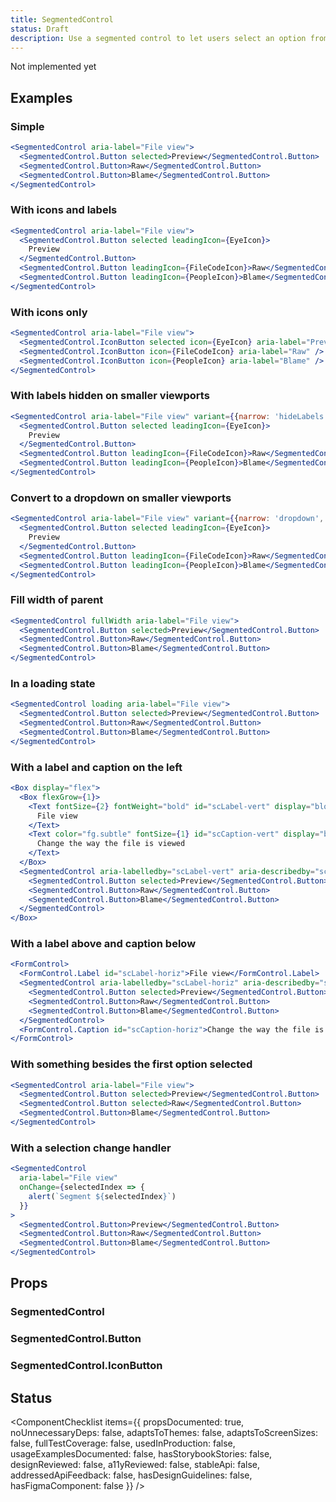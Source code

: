 ```yaml
---
title: SegmentedControl
status: Draft
description: Use a segmented control to let users select an option from a short list and immediately apply the selection
---
```


<Note variant="warning">Not implemented yet</Note>

## Examples

### Simple

```jsx live drafts
<SegmentedControl aria-label="File view">
  <SegmentedControl.Button selected>Preview</SegmentedControl.Button>
  <SegmentedControl.Button>Raw</SegmentedControl.Button>
  <SegmentedControl.Button>Blame</SegmentedControl.Button>
</SegmentedControl>
```

### With icons and labels

```jsx live drafts
<SegmentedControl aria-label="File view">
  <SegmentedControl.Button selected leadingIcon={EyeIcon}>
    Preview
  </SegmentedControl.Button>
  <SegmentedControl.Button leadingIcon={FileCodeIcon}>Raw</SegmentedControl.Button>
  <SegmentedControl.Button leadingIcon={PeopleIcon}>Blame</SegmentedControl.Button>
</SegmentedControl>
```

### With icons only

```jsx live drafts
<SegmentedControl aria-label="File view">
  <SegmentedControl.IconButton selected icon={EyeIcon} aria-label="Preview" />
  <SegmentedControl.IconButton icon={FileCodeIcon} aria-label="Raw" />
  <SegmentedControl.IconButton icon={PeopleIcon} aria-label="Blame" />
</SegmentedControl>
```

### With labels hidden on smaller viewports

```jsx live drafts
<SegmentedControl aria-label="File view" variant={{narrow: 'hideLabels', regular: 'default'}}>
  <SegmentedControl.Button selected leadingIcon={EyeIcon}>
    Preview
  </SegmentedControl.Button>
  <SegmentedControl.Button leadingIcon={FileCodeIcon}>Raw</SegmentedControl.Button>
  <SegmentedControl.Button leadingIcon={PeopleIcon}>Blame</SegmentedControl.Button>
</SegmentedControl>
```

### Convert to a dropdown on smaller viewports

```jsx live drafts
<SegmentedControl aria-label="File view" variant={{narrow: 'dropdown', regular: 'default'}}>
  <SegmentedControl.Button selected leadingIcon={EyeIcon}>
    Preview
  </SegmentedControl.Button>
  <SegmentedControl.Button leadingIcon={FileCodeIcon}>Raw</SegmentedControl.Button>
  <SegmentedControl.Button leadingIcon={PeopleIcon}>Blame</SegmentedControl.Button>
</SegmentedControl>
```

### Fill width of parent

```jsx live drafts
<SegmentedControl fullWidth aria-label="File view">
  <SegmentedControl.Button selected>Preview</SegmentedControl.Button>
  <SegmentedControl.Button>Raw</SegmentedControl.Button>
  <SegmentedControl.Button>Blame</SegmentedControl.Button>
</SegmentedControl>
```

### In a loading state

```jsx live drafts
<SegmentedControl loading aria-label="File view">
  <SegmentedControl.Button selected>Preview</SegmentedControl.Button>
  <SegmentedControl.Button>Raw</SegmentedControl.Button>
  <SegmentedControl.Button>Blame</SegmentedControl.Button>
</SegmentedControl>
```

### With a label and caption on the left

```jsx live drafts
<Box display="flex">
  <Box flexGrow={1}>
    <Text fontSize={2} fontWeight="bold" id="scLabel-vert" display="block">
      File view
    </Text>
    <Text color="fg.subtle" fontSize={1} id="scCaption-vert" display="block">
      Change the way the file is viewed
    </Text>
  </Box>
  <SegmentedControl aria-labelledby="scLabel-vert" aria-describedby="scCaption-vert">
    <SegmentedControl.Button selected>Preview</SegmentedControl.Button>
    <SegmentedControl.Button>Raw</SegmentedControl.Button>
    <SegmentedControl.Button>Blame</SegmentedControl.Button>
  </SegmentedControl>
</Box>
```

### With a label above and caption below

```jsx live drafts
<FormControl>
  <FormControl.Label id="scLabel-horiz">File view</FormControl.Label>
  <SegmentedControl aria-labelledby="scLabel-horiz" aria-describedby="scCaption-horiz">
    <SegmentedControl.Button selected>Preview</SegmentedControl.Button>
    <SegmentedControl.Button>Raw</SegmentedControl.Button>
    <SegmentedControl.Button>Blame</SegmentedControl.Button>
  </SegmentedControl>
  <FormControl.Caption id="scCaption-horiz">Change the way the file is viewed</FormControl.Caption>
</FormControl>
```

### With something besides the first option selected

```jsx live drafts
<SegmentedControl aria-label="File view">
  <SegmentedControl.Button selected>Preview</SegmentedControl.Button>
  <SegmentedControl.Button selected>Raw</SegmentedControl.Button>
  <SegmentedControl.Button>Blame</SegmentedControl.Button>
</SegmentedControl>
```

### With a selection change handler

```jsx live drafts
<SegmentedControl
  aria-label="File view"
  onChange={selectedIndex => {
    alert(`Segment ${selectedIndex}`)
  }}
>
  <SegmentedControl.Button>Preview</SegmentedControl.Button>
  <SegmentedControl.Button>Raw</SegmentedControl.Button>
  <SegmentedControl.Button>Blame</SegmentedControl.Button>
</SegmentedControl>
```

## Props

### SegmentedControl

<PropsTable>
  <PropsTableRow name="aria-label" type="string" />
  <PropsTableRow name="aria-labelledby" type="string" />
  <PropsTableRow name="aria-describedby" type="string" />
  <PropsTableRow
    name="fullWidth"
    type="'boolean' | {
      narrow?: boolean
      regular?: boolean
      width?: boolean
  }"
    description="Whether the control fills the width of its parent"
  />
  <PropsTableRow name="loading" type="boolean" description="Whether the selected segment is being calculated" />
  <PropsTableRow
    name="onChange"
    type="(selectedIndex?: number) => void"
    description="The handler that gets called when a segment is selected"
    required
  />
  <PropsTableRow
    name="variant"
    type="'default' | {
      narrow?: 'hideLabels' | 'dropdown' | 'default'
      regular?: 'hideLabels' | 'dropdown' | 'default'
      width?: 'hideLabels' | 'dropdown' | 'default'
    }"
    defaultValue="'default'"
    description="Configure alternative ways to render the control when it gets rendered in tight spaces"
  />
  <PropsTableSxRow />
  <PropsTableRefRow refType="HTMLDivElement" />
</PropsTable>

### SegmentedControl.Button

<PropsTable>
  <PropsTableRow name="leadingIcon" type="Component" description="The leading icon comes before item label" />
  <PropsTableRow name="selected" type="boolean" description="Whether the segment is selected" />
  <PropsTableSxRow />
  <PropsTableRefRow refType="HTMLButtonElement" />
</PropsTable>

### SegmentedControl.IconButton

<PropsTable>
  <PropsTableRow name="aria-label" type="string" required />
  <PropsTableRow
    name="icon"
    type="Component"
    description="The icon that represents the segmented control item"
    required
  />
  <PropsTableRow name="selected" type="boolean" description="Whether the segment is selected" />
  <PropsTableSxRow />
  <PropsTableRefRow refType="HTMLButtonElement" />
</PropsTable>

## Status

<ComponentChecklist
  items={{
    propsDocumented: true,
    noUnnecessaryDeps: false,
    adaptsToThemes: false,
    adaptsToScreenSizes: false,
    fullTestCoverage: false,
    usedInProduction: false,
    usageExamplesDocumented: false,
    hasStorybookStories: false,
    designReviewed: false,
    a11yReviewed: false,
    stableApi: false,
    addressedApiFeedback: false,
    hasDesignGuidelines: false,
    hasFigmaComponent: false
  }}
/>

